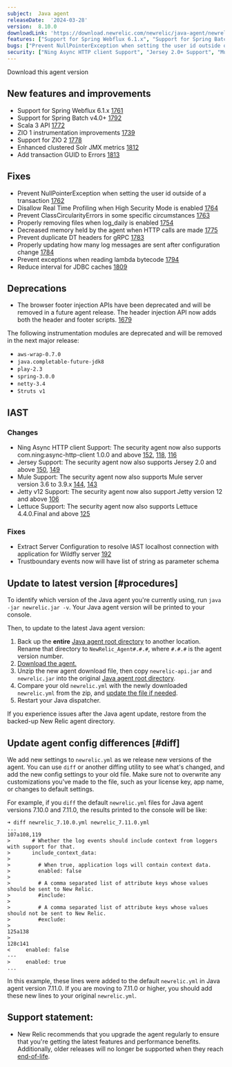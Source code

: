 ```yaml
---
subject:  Java agent
releaseDate:  '2024-03-28'
version:  8.10.0
downloadLink: 'https://download.newrelic.com/newrelic/java-agent/newrelic-agent/8.10.0/'
features: ["Support for Spring Webflux 6.1.x", "Support for Spring Batch v4.0+", "Scala 3 API", "Zio 1 instrumentation improvements", "Support for Zio 2", "Enhanced clustered Solr JMX metrics", "Add transaction GUID to Errors"]
bugs: ["Prevent NullPointerException when setting the user id outside of a transaction", "Disallow Real Time Profiling when High Security Mode is enabled", "Prevent ClassCircularityErrors in some specific circumstances", "Properly removing files when log_daily is enabled", "Decreased memory held by the agent when HTTP calls are made", "Prevent duplicate DT headers for gRPC", "Properly updating how many log messages are sent after configuration change", "Prevent exceptions when reading lambda bytecode", "Reduce interval for JDBC caches"]
security: ["Ning Async HTTP client Support", "Jersey 2.0+ Support", "Mule 3.6 to 3.9.x Support", "Jetty 12 Support", "Lettuce 4.4.0+ Support", "Extract Server Configuration to resolve IAST localhost connection with application for Wildfly server", "Trustboundary events now will have list of string as parameter schema"]
---
```

<ButtonGroup>
  <ButtonLink
    role="button"
    to="https://download.newrelic.com/newrelic/java-agent/newrelic-agent/8.10.0/"
    variant="primary"
  >
    Download this agent version
  </ButtonLink>
</ButtonGroup>

## New features and improvements

- Support for Spring Webflux 6.1.x [1761](https://github.com/newrelic/newrelic-java-agent/pull/1761)
- Support for Spring Batch v4.0+ [1792](https://github.com/newrelic/newrelic-java-agent/pull/1792)
- Scala 3 API [1772](https://github.com/newrelic/newrelic-java-agent/pull/1772)
- ZIO 1 instrumentation improvements [1739](https://github.com/newrelic/newrelic-java-agent/pull/1739)
- Support for ZIO 2 [1778](https://github.com/newrelic/newrelic-java-agent/pull/1778)
- Enhanced clustered Solr JMX metrics [1812](https://github.com/newrelic/newrelic-java-agent/pull/1812)
- Add transaction GUID to Errors [1813](https://github.com/newrelic/newrelic-java-agent/pull/1813)


## Fixes

- Prevent NullPointerException when setting the user id outside of a transaction [1762](https://github.com/newrelic/newrelic-java-agent/pull/1762)
- Disallow Real Time Profiling when High Security Mode is enabled [1764](https://github.com/newrelic/newrelic-java-agent/pull/1764)
- Prevent ClassCircularityErrors in some specific circumstances [1763](https://github.com/newrelic/newrelic-java-agent/pull/1763)
- Properly removing files when log_daily is enabled [1754](https://github.com/newrelic/newrelic-java-agent/pull/1754)
- Decreased memory held by the agent when HTTP calls are made [1775](https://github.com/newrelic/newrelic-java-agent/pull/1775)
- Prevent duplicate DT headers for gRPC [1783](https://github.com/newrelic/newrelic-java-agent/pull/1783)
- Properly updating how many log messages are sent after configuration change [1784](https://github.com/newrelic/newrelic-java-agent/pull/1784)
- Prevent exceptions when reading lambda bytecode [1794](https://github.com/newrelic/newrelic-java-agent/pull/1794)
- Reduce interval for JDBC caches [1809](https://github.com/newrelic/newrelic-java-agent/pull/1809)


## Deprecations

- The browser footer injection APIs have been deprecated and will be removed in a future agent release. The header injection API now adds both the header and footer scripts. [1679](https://github.com/newrelic/newrelic-java-agent/pull/1679)

The following instrumentation modules are deprecated and will be removed in the next major release:

- `aws-wrap-0.7.0`
- `java.completable-future-jdk8`
- `play-2.3`
- `spring-3.0.0`
- `netty-3.4`
- `Struts v1`

## IAST

### Changes
- Ning Async HTTP client Support: The security agent now also supports com.ning:async-http-client 1.0.0 and above [152](https://github.com/newrelic/csec-java-agent/pull/152), [118](https://github.com/newrelic/csec-java-agent/pull/118), [116](https://github.com/newrelic/csec-java-agent/pull/116)
- Jersey Support: The security agent now also supports Jersey 2.0 and above [150](https://github.com/newrelic/csec-java-agent/pull/150), [149](https://github.com/newrelic/csec-java-agent/pull/149)
- Mule Support: The security agent now also supports Mule server version 3.6 to 3.9.x [144](https://github.com/newrelic/csec-java-agent/pull/144), [143](https://github.com/newrelic/csec-java-agent/pull/143)
- Jetty v12 Support: The security agent now also support Jetty version 12 and above [106](https://github.com/newrelic/csec-java-agent/pull/106)
- Lettuce Support: The security agent now also supports Lettuce 4.4.0.Final and above [125](https://github.com/newrelic/csec-java-agent/pull/125)

### Fixes
- Extract Server Configuration to resolve IAST localhost connection with application for Wildfly server [192](https://github.com/newrelic/csec-java-agent/pull/192)
- Trustboundary events now will have list of string as parameter schema


## Update to latest version [#procedures]

To identify which version of the Java agent you're currently using, run `java -jar newrelic.jar -v`. Your Java agent version will be printed to your console.

Then, to update to the latest Java agent version:

1. Back up the **entire** [Java agent root directory](/docs/agents/manage-apm-agents/troubleshooting/find-agent-root-directory#java-agent) to another location. Rename that directory to `NewRelic_Agent#.#.#`, where `#.#.#` is the agent version number.
2. [Download the agent.](/docs/release-notes/agent-release-notes/java-release-notes)
3. Unzip the new agent download file, then copy `newrelic-api.jar` and `newrelic.jar` into the original [Java agent root directory](/docs/agents/manage-apm-agents/troubleshooting/find-agent-root-directory#java-agent).
4. Compare your old `newrelic.yml` with the newly downloaded `newrelic.yml` from the zip, and [update the file if needed](#diff).
5. Restart your Java dispatcher.

If you experience issues after the Java agent update, restore from the backed-up New Relic agent directory.

## Update agent config differences [#diff]

We add new settings to `newrelic.yml` as we release new versions of the agent. You can use `diff` or another diffing utility to see what's changed, and add the new config settings to your old file. Make sure not to overwrite any customizations you've made to the file, such as your license key, app name, or changes to default settings.

For example, if you `diff` the default `newrelic.yml` files for Java agent versions 7.10.0 and 7.11.0, the results printed to the console will be like:

```
➜ diff newrelic_7.10.0.yml newrelic_7.11.0.yml
...
107a108,119
>       # Whether the log events should include context from loggers with support for that.
>       include_context_data:
>
>         # When true, application logs will contain context data.
>         enabled: false
>
>         # A comma separated list of attribute keys whose values should be sent to New Relic.
>         #include:
>
>         # A comma separated list of attribute keys whose values should not be sent to New Relic.
>         #exclude:
>
125a138
>
128c141
<     enabled: false
---
>     enabled: true
...
```

In this example, these lines were added to the default `newrelic.yml` in Java agent version 7.11.0. If you are moving to 7.11.0 or higher, you should add these new lines to your original `newrelic.yml`.

## Support statement:

* New Relic recommends that you upgrade the agent regularly to ensure that you're getting the latest features and performance benefits. Additionally, older releases will no longer be supported when they reach [end-of-life](https://docs.newrelic.com/docs/using-new-relic/cross-product-functions/install-configure/notification-changes-new-relic-saas-features-distributed-software/).
